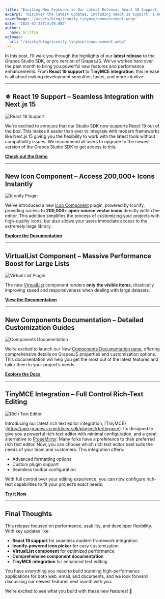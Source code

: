 ```yaml
---
title: "Exciting New Features in Our Latest Release: React 19 Support, Icon Picker, VirtualList, and More"
excerpt: "Discover the latest updates, including React 19 support, a new icon picker powered by Iconify, the high-performance VirtualList component, enhanced components documentation, and seamless TinyMCE integration."
coverImage: "/assets/blog/iconify-tinymce/announcement.webp"
date: "2025-02-25T14:00:00Z"
author:
  name: Griffin
ogImage:
  url: "/assets/blog/iconify-tinymce/announcement.webp"
---
```


In this post, I'll walk you through the highlights of our **latest release** to the Grapes Studio SDK, or pro version of GrapesJS. We've worked hard over the past month to bring you powerful new features and performance enhancements. From **React 19 support** to **TinyMCE integration**, this release is all about making development smoother, faster, and more intuitive.

---

## ⚛️ React 19 Support – Seamless Integration with Next.js 15

![React 19 Support](/assets/blog/iconify-tinymce/next.webp)

We're excitied to annouce that our Studio SDK now supports React 19 out of the box! This makes it easier than ever to integrate with modern frameworks like Next.js 15 giving you the flexibility to work with the latest tools without compatibility issues. We recommend all users to upgrade to the newest version of the Grapes Studio SDK to get access to this. 

 **[Check out the Demo](https://app.grapesjs.com/docs-sdk/examples/frameworks/nextjs)**

---

## New Icon Component – Access 200,000+ Icons Instantly

![Iconify Plugin](/assets/blog/iconify-tinymce/iconify.webp)

We’ve introduced a new [Icon Component](https://app.grapesjs.com/docs-sdk/plugins/components/iconify) plugin, powered by Iconify, providing access to **200,000+ open-source vector icons** directly within the editor. This addition simplifies the process of customizing your projects with high-quality icons, but also allows your users immediate access to the extremely large library. 

 **[Explore the Documentation](https://app.grapesjs.com/docs-sdk/plugins/components/iconify)**

---

## VirtualList Component – Massive Performance Boost for Large Lists

![Virtual List Plugin](/assets/blog/iconify-tinymce/virtual_list.webp)

The new [VirtualList](https://app.grapesjs.com/docs-sdk/configuration/layout/components#virtuallist) component renders **only the visible items**, drastically improving speed and responsiveness when dealing with large datasets.

 **[View the Documentation](https://app.grapesjs.com/docs-sdk/configuration/layout/components#virtuallist)**

---

## New Components Documentation – Detailed Customization Guides

![Components Documentation](/assets/blog/iconify-tinymce/component.webp)

We’re excited to launch our New [Components Documentation page](https://app.grapesjs.com/docs-sdk/configuration/components/overview), offering comprehensive details on GrapesJS properties and customization options. This documentation will help you get the most out of the latest features and tailor them to your project’s needs.

**[Explore the Docs](https://app.grapesjs.com/docs-sdk/configuration/components/overview)**

---

## TinyMCE Integration – Full Control Rich-Text Editing

![Rich Text Editor](/assets/blog/iconify-tinymce/rte-tinymce-plugin.webp)

Introducing our latest rich text editor integration, [TinyMCE}(https://app.grapesjs.com/docs-sdk/plugins/rte/tinymce). Its designed to give you a powerful rich-text editor with minimal configuration, and a great alternative to [ProseMirror](https://app.grapesjs.com/docs-sdk/plugins/rte/prosemirror). Many folks have a preference to their preferred rich text editor. Now, you can choose which rich text editor best suits the needs of your team and customers. This integration offers:

- Advanced formatting options
- Custom plugin support 
- Seamless toolbar configuration

With full control over your editing experience, you can now configure rich-text capabilities to fit your project’s exact needs.

 **[Try it Now](https://app.grapesjs.com/docs-sdk/plugins/rte/tinymce)**

---

## Final Thoughts

This release focused on performance, usability, and developer flexibility. With key updates like:

- **React 19 support** for seamless modern framework integration  
- **Iconify-powered icon picker** for easy customization  
- **VirtualList component** for optimized performance  
- **Comprehensive component documentation**  
- **TinyMCE integration** for enhanced text editing  

You have everything you need to build stunning high-performance applications for both web, email, and documents, and we look forward discussing our newest features next month with you.

We’re excited to see what you build with these new features! 🚀